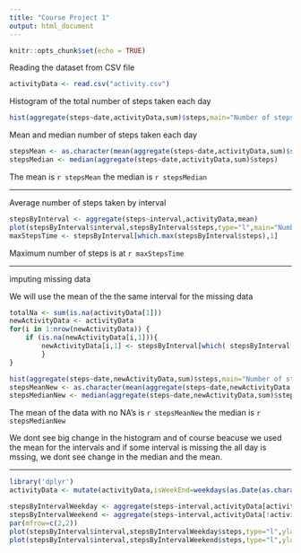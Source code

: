 ---
title: "Course Project 1"
output: html_document
---

```{r setup, include=FALSE}
knitr::opts_chunk$set(echo = TRUE)
```

Reading the dataset from CSV file


```{r activities}
activityData <- read.csv("activity.csv")
```

Histogram of the total number of steps taken each day


```{r histo}
hist(aggregate(steps~date,activityData,sum)$steps,main="Number of steps per day",xlab = "Steps")
```

Mean and median number of steps taken each day

```{r mean}
stepsMean <- as.character(mean(aggregate(steps~date,activityData,sum)$steps))
stepsMedian <- median(aggregate(steps~date,activityData,sum)$steps)
```

The mean is `r stepsMean` the median is `r stepsMedian`

___________________________________
Average number of steps taken by interval

```{r stepsByInterval}
stepsByInterval <- aggregate(steps~interval,activityData,mean)
plot(stepsByInterval$interval,stepsByInterval$steps,type="l",main="Number of steps by intervals",xlab = "Interval" , ylab = "Number of steps")
maxStepsTime <- stepsByInterval[which.max(stepsByInterval$steps),1]
```

Maximum number of steps is at `r maxStepsTime`

___________________________________
imputing missing data 

We will use the mean of the the same interval for the missing data
```{r missingData}
totalNa <- sum(is.na(activityData[1]))
newActivityData <- activityData
for(i in 1:nrow(newActivityData)) {
    if (is.na(newActivityData[i,1])){
        newActivityData[i,1] <- stepsByInterval[which( stepsByInterval[,1] %in%  newActivityData[i,3]),2]
        }  
}

hist(aggregate(steps~date,newActivityData,sum)$steps,main="Number of steps per day with no NA",xlab = "Steps")
stepsMeanNew <- as.character(mean(aggregate(steps~date,newActivityData,sum)$steps))
stepsMedianNew <- median(aggregate(steps~date,newActivityData,sum)$steps)


```


The mean of the data with no NA's is `r stepsMeanNew` the median is `r stepsMedianNew` 

We dont see big change in the histogram and of course beacuse we used the mean for the intervals and if some interval is missing the all day is mssing, we dont see change in the median and the mean.

___________________________________


```{r weekDays}
library('dplyr')
activityData <- mutate(activityData,isWeekEnd=weekdays(as.Date(as.character(activityData$date)))  %in% c('Saturday','Sunday'))

stepsByIntervalWeekday <- aggregate(steps~interval,activityData[activityData[,4],],mean)
stepsByIntervalWeekend <- aggregate(steps~interval,activityData[!activityData[,4],],mean)
par(mfrow=c(2,2)) 
plot(stepsByInterval$interval,stepsByIntervalWeekday$steps,type="l",ylab = "Number of steps",main="Steps by intervals on a week day",xlab = "Interval")
plot(stepsByInterval$interval,stepsByIntervalWeekend$steps,type="l",ylab = "Number of steps",main="Steps by intervals on a weekend day",xlab = "Interval")

```


